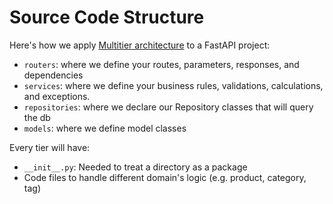 
# Source Code Structure

Here's how we apply [Multitier architecture](https://en.wikipedia.org/wiki/Multitier_architecture) to a FastAPI project:

<FileTree>
  <FileTree.Folder name="src" defaultOpen>
    <FileTree.Folder name="routers" defaultOpen>
      <FileTree.File name="__init__.py" />
      <FileTree.File name="product.py" />
    </FileTree.Folder>
    <FileTree.Folder name="services">
      <FileTree.File name="__init__.py" />
      <FileTree.File name="product.py" />
    </FileTree.Folder>
    <FileTree.Folder name="repositories">
      <FileTree.File name="__init__.py" />
      <FileTree.File name="product.py" />
    </FileTree.Folder>
    <FileTree.Folder name="models">
      <FileTree.File name="__init__.py" />
      <FileTree.File name="product.py" />
    </FileTree.Folder>
  </FileTree.Folder>
</FileTree>

- `routers`: where we define your routes, parameters, responses, and dependencies
- `services`: where we define your business rules, validations, calculations, and exceptions.
- `repositories`: where we declare our Repository classes that will query the db
- `models`: where we define model classes

Every tier will have:
- `__init__.py`: Needed to treat a directory as a package
- Code files to handle different domain's logic (e.g. product, category, tag)
